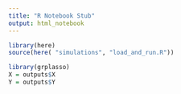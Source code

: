 ```yaml
---
title: "R Notebook Stub"
output: html_notebook
---
```


```r
library(here)
source(here( "simulations", "load_and_run.R"))

```

```r
library(grplasso)
X = outputs$X
Y = outputs$Y
```
```r


```

